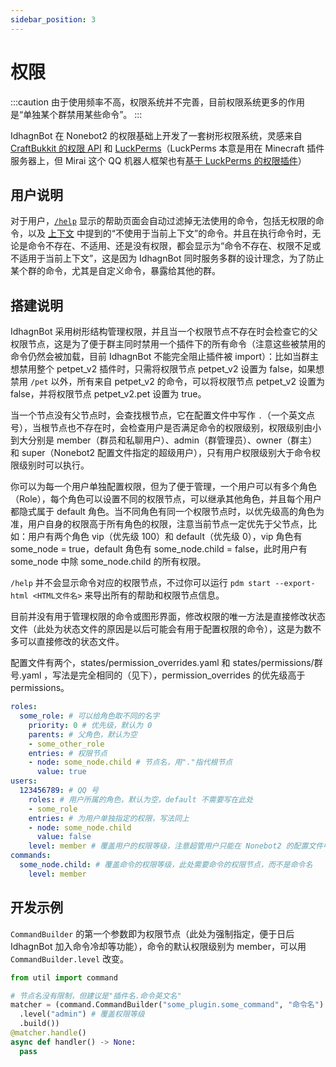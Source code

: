 ```yaml
---
sidebar_position: 3
---
```


# 权限
:::caution
由于使用频率不高，权限系统并不完善，目前权限系统更多的作用是“单独某个群禁用某些命令”。
:::

IdhagnBot 在 Nonebot2 的权限基础上开发了一套树形权限系统，灵感来自 [CraftBukkit 的权限 API](https://bukkit.fandom.com/wiki/Plugin_Tutorial_(Eclipse)#Permissions) 和 [LuckPerms](https://luckperms.net/)（LuckPerms 本意是用在 Minecraft 插件服务器上，但 Mirai 这个 QQ 机器人框架也有[基于 LuckPerms 的权限插件](https://github.com/Karlatemp/LuckPerms-Mirai)）

## 用户说明

对于用户，[`/help`](/docs/guide/concepts/help) 显示的帮助页面会自动过滤掉无法使用的命令，包括无权限的命令，以及 [上下文](/docs/guide/concepts/context) 中提到的“不使用于当前上下文”的命令。并且在执行命令时，无论是命令不存在、不适用、还是没有权限，都会显示为“命令不存在、权限不足或不适用于当前上下文”，这是因为 IdhagnBot 同时服务多群的设计理念，为了防止某个群的命令，尤其是自定义命令，暴露给其他的群。

## 搭建说明
IdhagnBot 采用树形结构管理权限，并且当一个权限节点不存在时会检查它的父权限节点，这是为了便于群主同时禁用一个插件下的所有命令（注意这些被禁用的命令仍然会被加载，目前 IdhagnBot 不能完全阻止插件被 import）：比如当群主想禁用整个 <PlaceholderLink href="/docs/guide/plugins/petpet_v2">petpet_v2</PlaceholderLink> 插件时，只需将权限节点 petpet_v2 设置为 false，如果想禁用 `/pet` 以外，所有来自 petpet_v2 的命令，可以将权限节点 petpet_v2 设置为 false，并将权限节点 petpet_v2.pet 设置为 true。

当一个节点没有父节点时，会查找根节点，它在配置文件中写作 `.`（一个英文点号），当根节点也不存在时，会检查用户是否满足命令的权限级别，权限级别由小到大分别是 member（群员和私聊用户）、admin（群管理员）、owner（群主） 和 super（Nonebot2 配置文件指定的超级用户），只有用户权限级别大于命令权限级别时可以执行。

你可以为每一个用户单独配置权限，但为了便于管理，一个用户可以有多个角色（Role），每个角色可以设置不同的权限节点，可以继承其他角色，并且每个用户都隐式属于 default 角色。当不同角色有同一个权限节点时，以优先级高的角色为准，用户自身的权限高于所有角色的权限，注意当前节点一定优先于父节点，比如：用户有两个角色 vip（优先级 100）和 default（优先级 0），vip 角色有 some_node = true，default 角色有 some_node.child = false，此时用户有 some_node 中除 some_node.child 的所有权限。

`/help` 并不会显示命令对应的权限节点，不过你可以运行 `pdm start --export-html <HTML文件名>` 来导出所有的帮助和权限节点信息。

目前并没有用于管理权限的命令或图形界面，修改权限的唯一方法是直接修改状态文件（此处为状态文件的原因是以后可能会有用于配置权限的命令），这是为数不多可以直接修改的状态文件。

配置文件有两个，states/permission_overrides.yaml 和 states/permissions/群号.yaml ，写法是完全相同的（见下），permission_overrides 的优先级高于 permissions。
```yaml
roles:
  some_role: # 可以给角色取不同的名字
    priority: 0 # 优先级，默认为 0
    parents: # 父角色，默认为空
    - some_other_role
    entries: # 权限节点
    - node: some_node.child # 节点名，用"."指代根节点
      value: true
users:
  123456789: # QQ 号
    roles: # 用户所属的角色，默认为空，default 不需要写在此处
    - some_role
    entries: # 为用户单独指定的权限，写法同上
    - node: some_node.child
      value: false
    level: member # 覆盖用户的权限等级，注意超管用户只能在 Nonebot2 的配置文件中设置，而不能在此处
commands:
  some_node.child: # 覆盖命令的权限等级，此处需要命令的权限节点，而不是命令名
    level: member
```

## 开发示例
`CommandBuilder` 的第一个参数即为权限节点（此处为强制指定，便于日后 IdhagnBot 加入命令冷却等功能），命令的默认权限级别为 member，可以用 `CommandBuilder.level` 改变。

```python
from util import command

# 节点名没有限制，但建议是"插件名.命令英文名"
matcher = (command.CommandBuilder("some_plugin.some_command", "命令名")
  .level("admin") # 覆盖权限等级
  .build())
@matcher.handle()
async def handler() -> None:
  pass
```
